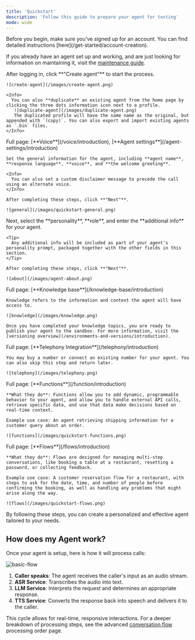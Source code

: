 ```yaml
---
title: 'Quickstart'
description: 'Follow this guide to prepare your agent for testing'
mode: wide
---
```


<Info>
  Before you begin, make sure you've signed up for an account. You can find detailed instructions [here](/get-started/account-creation).
</Info>

<Tip>If you already have an agent set up and working, and are just looking for information on maintaining it, visit the [maintenance guide](/maintain/introduction).</Tip>

<Steps>
  <Step title="Start the creation process">
    After logging in, click **"Create agent"** to start the process.

    ![create-agent](/images/create-agent.png)

    <Info>
      You can also **duplicate** an existing agent from the home page by clicking the three dots information icon next to a profile.
       ![duplicate-agent](/images/duplicate-agent.png)
       The duplicated profile will have the same name as the original, but appended with `(copy)`. You can also export and import existing agents as `.bin` files.
    </Info>
  </Step>

  <Step title="Set a name, response language, voice, and greeting line">
    Full page: [**Voice**](/voice/introduction), [**Agent settings**](/agent-settings/introduction)

    Set the general information for the agent, including **agent name**, **response language**, **voice**, and **the welcome greeting**.

    <Info>
      You can also set a custom disclaimer message to precede the call using an alternate voice.
    </Info>

    After completing these steps, click **"Next"**.

    ![general](/images/quickstart-general.png)
  </Step>

  <Step title="Select personality, role, and additional info">
    Next, select the **personality**, **role**, and enter the **additional info** for your agent.

    <Tip>
      Any additional info will be included as part of your agent's personality prompt, packaged together with the other fields in this section.
    </Tip>

    After completing these steps, click **"Next"**.

    ![about](/images/agent-about.png)
  </Step>

  <Step title="Select knowledge topics">
    Full page: [**Knowledge base**](/knowledge-base/introduction)

    Knowledge refers to the information and context the agent will have access to.

    ![knowledge](/images/knowledge.png)

    Once you have completed your knowledge topics, you are ready to publish your agent to the sandbox. For more information, visit the [versioning overview](/environments-and-versions/introduction).
  </Step>

  <Step title="[Optional] Select a number for telephony integration">
    Full page: [**Telephony Integration**](/telephony/introduction)

    You may buy a number or connect an existing number for your agent. You can also skip this step and return later.

    ![telephony](/images/telephony.png)
  </Step>

  <Step title="[Advanced] Integrate functions into your knowledge base">
    Full page: [**Functions**](/function/introduction)

    **What they do**: Functions allow you to add dynamic, programmable behavior to your agent, and allow you to handle external API calls, retrieve specific data, and use that data make decisions based on real-time context.

    Example use case: An agent retrieving shipping information for a customer query about an order.

    ![functions](/images/quickstart-functions.png)
  </Step>

  <Step title="[Advanced] Add a flow to your project">
    Full page: [**Flows**](/flows/introduction)

    **What they do**: Flows are designed for managing multi-step conversations, like booking a table at a restaurant, resetting a password, or collecting feedback.

    Example use case: A customer reservation flow for a restaurant, with steps to ask for the date, time, and number of people before confirming the booking, as well as handling any problems that might arise along the way.

    ![flows](/images/quickstart-flows.png)
  </Step>
</Steps>

By following these steps, you can create a personalized and effective agent tailored to your needs.

## How does my Agent work?

Once your agent is setup, here is how it will process calls:

![basic-flow](/images/operations/basic-flow.png)

1. **Caller speaks**: The agent receives the caller's input as an audio stream.
2. **ASR Service**: Transcribes the audio into text.
3. **LLM Service**: Interprets the request and determines an appropriate response.
4. **TTS Service**: Converts the response back into speech and delivers it to the caller.

This cycle allows for real-time, responsive interactions. For a deeper breakdown of processing steps, see the advanced [conversation flow](/processing/order) processing order page.